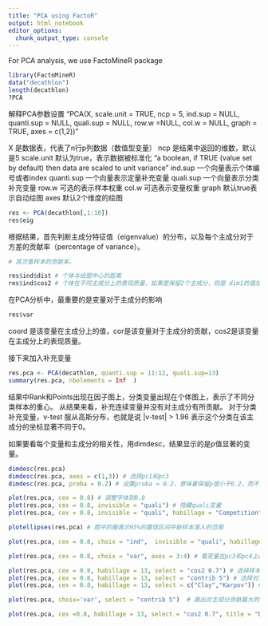 ```yaml
---
title: "PCA using FactoR"
output: html_notebook
editor_options: 
  chunk_output_type: console
---
```


For PCA analysis, we use FactoMineR package

```r
library(FactoMineR)
data("decathlon")
length(decathlon)
?PCA
```
解释PCA参数设置
"PCA(X, scale.unit = TRUE, ncp = 5, ind.sup = NULL, 
    quanti.sup = NULL, quali.sup = NULL, row.w =NULL,
    col.w = NULL, graph = TRUE, axes = c(1,2))"
    

X 是数据表，代表了n行p列数据（数值型变量）
ncp	是结果中返回的维数，默认是5
scale.unit	默认为true，表示数据被标准化 “a boolean, if TRUE (value set by default) then data are scaled to unit variance”
ind.sup	一个向量表示个体编号或者index
quanti.sup	一个向量表示定量补充变量
quali.sup	一个向量表示分类补充变量
row.w	可选的表示样本权重
col.w	可选表示变量权重
graph	默认true表示自动绘图
axes	默认2个维度的绘图

```r
res <- PCA(decathlon[,1:10])
res$eig
```

根据结果，首先判断主成分特征值（eigenvalue）的分布，以及每个主成分对于方差的贡献率（percentage of variance）。
```r
# 其次看样本的贡献率。

res$ind$dist # 个体与绘图中心的距离
res$ind$cos2 # 个体在不同主成分上的表现质量，如果是保留2个主成分，则是 dim1的值加上dim2的值


```

在PCA分析中，最重要的是变量对于主成分的影响
```r
res$var
```
coord 是该变量在主成分上的值，cor是该变量对于主成分的贡献，cos2是该变量在主成分上的表现质量。

接下来加入补充变量
```r
res.pca <- PCA(decathlon, quanti.sup = 11:12, quali.sup=13)
summary(res.pca, nbelements = Inf  )
```
结果中Rank和Points出现在因子图上，分类变量出现在个体图上，表示了不同分类样本的重心。
从结果来看，补充连续变量并没有对主成分有所贡献。
对于分类补充变量，v-test 服从高斯分布，也就是说 |v-test| > 1.96 表示这个分类在该主成分的坐标显著不同于0。


如果要看每个变量和主成分的相关性，用dimdesc，结果显示的是p值显著的变量。
```r
dimdesc(res.pca)
dimdesc(res.pca, axes = c(1,3)) # 选择pc1和pc3
dimdesc(res.pca, proba = 0.2) # 设置proba = 0.2，意味着保留p值小于0.2，而不是默认的0.05
```

```r

plot(res.pca, cex = 0.8) # 调整字体到0.8
plot(res.pca, cex = 0.8, invisible = "quali") # 隐藏quali变量
plot(res.pca, cex = 0.8, invisible = "quali", habillage = "Competition") # 标记Competition不同颜色

plotellipses(res.pca) # 图中的圈表示95%的置信区间中新样本落入的范围

plot(res.pca, cex = 0.8, choix = "ind",  invisible = "quali", habillage = "Competition", axes = 3:4) # 用axes调整显示的主成分，比如看pc3和pc4上样本分布

plot(res.pca, cex = 0.8, choix = "var", axes = 3:4) # 看变量在pc3和pc4上的分布

plot(res.pca, cex = 0.8, habillage = 13, select = "cos2 0.7") # 选择样本在主成分上表现值超过0.7的绘图
plot(res.pca, cex = 0.8, habillage = 13, select = "contrib 5") # 选择对主成分贡献最大的5个样本画出来
plot(res.pca, cex = 0.8, habillage = 13, select = c("Clay","Karpov")) # 选择Clay 和Karpov画出来

plot(res.pca, choix='var', select = "contrib 5")  # 画出对主成分贡献最大的5个变量

plot(res.pca, cex =0.8, habillage = 13, select = "cos2 0.7", title = "Decathlon", cex.main=1.1, cex.axis =0.9, shadow=TRUE, auto="y") # auto = y 表示把标记的名字自动不要重叠

```

